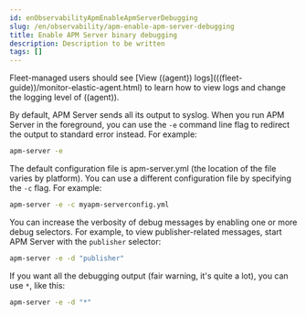 ```yaml
---
id: enObservabilityApmEnableApmServerDebugging
slug: /en/observability/apm-enable-apm-server-debugging
title: Enable APM Server binary debugging
description: Description to be written
tags: []
---
```


<div id="apm-enable-apm-server-debugging"></div>

<DocCallOut title="Note">
Fleet-managed users should see [View ((agent)) logs](((fleet-guide))/monitor-elastic-agent.html)
to learn how to view logs and change the logging level of ((agent)).
</DocCallOut>

By default, APM Server sends all its output to syslog. When you run APM Server in
the foreground, you can use the `-e` command line flag to redirect the output to
standard error instead. For example:

```sh
apm-server -e
```

The default configuration file is apm-server.yml (the location of the file varies by
platform). You can use a different configuration file by specifying the `-c` flag. For example:

```sh
apm-server -e -c myapm-serverconfig.yml
```

You can increase the verbosity of debug messages by enabling one or more debug
selectors. For example, to view publisher-related messages, start APM Server
with the `publisher` selector:

```sh
apm-server -e -d "publisher"
```

If you want all the debugging output (fair warning, it's quite a lot), you can
use `*`, like this:

```sh
apm-server -e -d "*"
```
